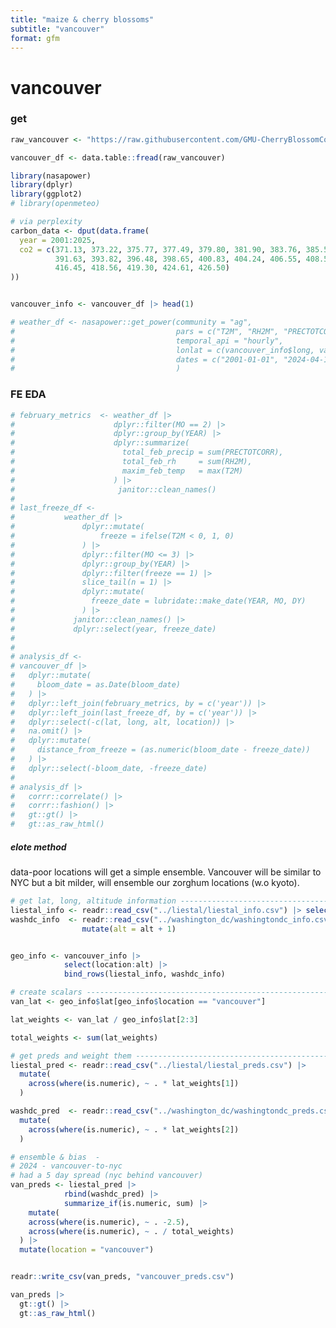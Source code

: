 ```yaml
---
title: "maize & cherry blossoms"
subtitle: "vancouver"
format: gfm
---
```


# vancouver

### get

```r
raw_vancouver <- "https://raw.githubusercontent.com/GMU-CherryBlossomCompetition/peak-bloom-prediction/refs/heads/main/data/vancouver.csv"

vancouver_df <- data.table::fread(raw_vancouver)
```

```r
library(nasapower)
library(dplyr)
library(ggplot2)
# library(openmeteo)

# via perplexity
carbon_data <- dput(data.frame(
  year = 2001:2025,
  co2 = c(371.13, 373.22, 375.77, 377.49, 379.80, 381.90, 383.76, 385.59, 387.37, 389.85, 
          391.63, 393.82, 396.48, 398.65, 400.83, 404.24, 406.55, 408.52, 411.44, 414.24, 
          416.45, 418.56, 419.30, 424.61, 426.50)
))


vancouver_info <- vancouver_df |> head(1)

# weather_df <- nasapower::get_power(community = "ag", 
#                                    pars = c("T2M", "RH2M", "PRECTOTCORR"),
#                                    temporal_api = "hourly", 
#                                    lonlat = c(vancouver_info$long, vancouver_info$lat),
#                                    dates = c("2001-01-01", "2024-04-10")
#                                    )

```

### FE EDA

```r

# february_metrics  <- weather_df |>
#                      dplyr::filter(MO == 2) |>
#                      dplyr::group_by(YEAR) |>
#                      dplyr::summarize(
#                        total_feb_precip = sum(PRECTOTCORR),
#                        total_feb_rh     = sum(RH2M),
#                        maxim_feb_temp   = max(T2M)
#                      ) |>
#                       janitor::clean_names()
# 
# last_freeze_df <- 
#           weather_df |>
#               dplyr::mutate(
#                   freeze = ifelse(T2M < 0, 1, 0)
#               ) |>
#               dplyr::filter(MO <= 3) |>
#               dplyr::group_by(YEAR) |> 
#               dplyr::filter(freeze == 1) |> 
#               slice_tail(n = 1) |>
#               dplyr::mutate(
#                 freeze_date = lubridate::make_date(YEAR, MO, DY)
#               ) |>
#             janitor::clean_names() |>
#             dplyr::select(year, freeze_date)
# 
# 
# analysis_df <-
# vancouver_df |>
#   dplyr::mutate(
#     bloom_date = as.Date(bloom_date)
#   ) |>
#   dplyr::left_join(february_metrics, by = c('year')) |>
#   dplyr::left_join(last_freeze_df, by = c('year')) |>
#   dplyr::select(-c(lat, long, alt, location)) |> 
#   na.omit() |>
#   dplyr::mutate(
#     distance_from_freeze = (as.numeric(bloom_date - freeze_date))
#   ) |>
#   dplyr::select(-bloom_date, -freeze_date)
# 
# analysis_df |> 
#   corrr::correlate() |>
#   corrr::fashion() |>
#   gt::gt() |>
#   gt::as_raw_html()

```

##### elote method 

data-poor locations will get a simple ensemble. Vancouver will be similar to NYC but a bit milder, will ensemble our zorghum locations (w.o kyoto).

```r

# get lat, long, altitude information --------------------------------------------
liestal_info <- readr::read_csv("../liestal/liestal_info.csv") |> select(location:alt)
washdc_info  <- readr::read_csv("../washington_dc/washingtondc_info.csv") |> select(location:alt) |> 
                mutate(alt = alt + 1)


geo_info <- vancouver_info |> 
            select(location:alt) |> 
            bind_rows(liestal_info, washdc_info)

# create scalars ----------------------------------------------------------------
van_lat <- geo_info$lat[geo_info$location == "vancouver"]

lat_weights <- van_lat / geo_info$lat[2:3]

total_weights <- sum(lat_weights)

# get preds and weight them ----------------------------------------------------
liestal_pred <- readr::read_csv("../liestal/liestal_preds.csv") |>
  mutate(
    across(where(is.numeric), ~ . * lat_weights[1])
  )

washdc_pred  <- readr::read_csv("../washington_dc/washingtondc_preds.csv") |>
  mutate(
    across(where(is.numeric), ~ . * lat_weights[2])
  )           

# ensemble & bias  - 
# 2024 - vancouver-to-nyc 
# had a 5 day spread (nyc behind vancouver)
van_preds <- liestal_pred |> 
            rbind(washdc_pred) |> 
            summarize_if(is.numeric, sum) |>
    mutate(
    across(where(is.numeric), ~ . -2.5),
    across(where(is.numeric), ~ . / total_weights)
  ) |>
  mutate(location = "vancouver")


readr::write_csv(van_preds, "vancouver_preds.csv")

van_preds |>
  gt::gt() |>
  gt::as_raw_html()

```

